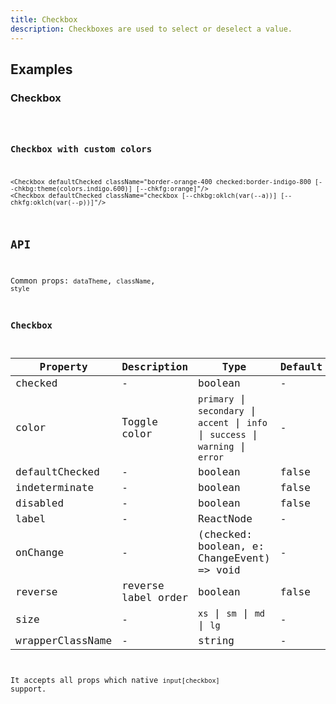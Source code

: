 ```yaml
---
title: Checkbox
description: Checkboxes are used to select or deselect a value.
---
```


## Examples

### Checkbox

<code src="./demo/basic.tsx" />

### Checkbox with custom colors

```tsx live
<Checkbox defaultChecked className="border-orange-400 checked:border-indigo-800 [--chkbg:theme(colors.indigo.600)] [--chkfg:orange]"/>
<Checkbox defaultChecked className="checkbox [--chkbg:oklch(var(--a))] [--chkfg:oklch(var(--p))]"/>

```

## API

Common props: `dataTheme`, `className`, `style`

### Checkbox

| Property | Description | Type | Default |
| --- | --- | --- | --- |
| checked | - | boolean | - |
| color | Toggle color | `primary` \| `secondary` \| `accent` \| `info` \| `success` \| `warning` \| `error` | - |
| defaultChecked | - | boolean | false |
| indeterminate | - | boolean | false |
| disabled | - | boolean | false |
| label | - | ReactNode | - |
| onChange | - | (checked: boolean, e: ChangeEvent) => void | - |
| reverse | reverse label order | boolean | false |
| size | - | `xs` \| `sm` \| `md` \| `lg` | - |
| wrapperClassName | - | string | - |

It accepts all props which native `input[checkbox]` support.
